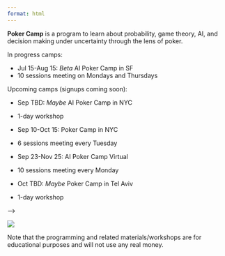 ```yaml
---
format: html
---
```

**Poker Camp** is a program to learn about probability, game theory, AI, and decision making under uncertainty through the lens of poker. 

In progress camps: 

- Jul 15-Aug 15: *Beta* AI Poker Camp in SF
 - 10 sessions meeting on Mondays and Thursdays

Upcoming camps (signups coming soon): 

- Sep TBD: *Maybe* AI Poker Camp in NYC
 - 1-day workshop

- Sep 10-Oct 15: Poker Camp in NYC
 - 6 sessions meeting every Tuesday

- Sep 23-Nov 25: AI Poker Camp Virtual
 - 10 sessions meeting every Monday

- Oct TBD: *Maybe* Poker Camp in Tel Aviv
 - 1-day workshop

<!-- Our first camp will take place from Jul 15 to Aug 15 in person in San Francisco.

::: {.callout-note appearance="default"}

## Sign up now! 

**[Signup Form](https://forms.gle/72yqxC3UpP9aa2wv7)**

- After signing up, we'll be in touch with all details

- The beta program is free! 

<!-- - The cost for the camp is $100 per person with an optional $20 pre-camp Poker Basics workshop. -->

<!-- - After signing up, we'll be in touch with all details! including payment options. -->

 <!-- **[Click here for more info](/signup)**
::: --> -->

![](./assets/pc.png)

<!-- [![](./assets/pc.png)](./signup) -->

Note that the programming and related materials/workshops are for educational purposes and will not use any real money. 